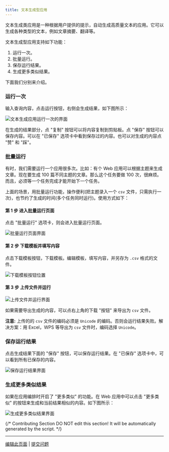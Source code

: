 ```yaml
---
title: 文本生成型应用
---
```


文本生成类应用是一种根据用户提供的提示，自动生成高质量文本的应用。它可以生成各种类型的文本，例如文章摘要、翻译等。

文本生成型应用支持如下功能：

1. 运行一次。
2. 批量运行。
3. 保存运行结果。
4. 生成更多类似结果。

下面我们分别来介绍。

### 运行一次

输入查询内容，点击运行按钮，右侧会生成结果，如下图所示：

<Frame caption="运行一次界面">
  <img src="https://assets-docs.dify.ai/dify-enterprise-mintlify/zh_CN/guides/application-publishing/launch-your-webapp-quickly/c211c29aa03c4985bc5a90d2a6903e59.png" alt="文本生成应用运行一次的界面" />
</Frame>

在生成的结果部分，点 "复制" 按钮可以将内容复制到剪贴板。点 "保存" 按钮可以保存内容。可以在 "已保存" 选项卡中看到保存过的内容。也可以对生成的内容点 "赞" 和 "踩"。

### 批量运行

有时，我们需要运行一个应用很多次。比如：有个 Web 应用可以根据主题来生成文章。现在要生成 100 篇不同主题的文章。那么这个任务要做 100 次，很麻烦。而且，必须等一个任务完成才能开始下一个任务。

上面的场景，用批量运行功能，操作便利(把主题录入一个 `csv` 文件，只需执行一次)，也节约了生成的时间(多个任务同时运行)。使用方式如下：

#### 第 1 步 进入批量运行页面

点击 "批量运行" 选项卡，则会进入批量运行页面。

<Frame caption="批量运行页面">
  <img src="https://assets-docs.dify.ai/dify-enterprise-mintlify/zh_CN/guides/application-publishing/launch-your-webapp-quickly/1983dbeda4308ce4d4ee592db91d264b.png" alt="批量运行页面界面" />
</Frame>

#### 第 2 步 下载模板并填写内容

点击下载模板按钮，下载模板。编辑模板，填写内容，并另存为 `.csv` 格式的文件。

<Frame caption="下载模板">
  <img src="https://assets-docs.dify.ai/dify-enterprise-mintlify/zh_CN/guides/application-publishing/launch-your-webapp-quickly/e39c10e8f250ab3446466f2b85601798.png" alt="下载模板按钮位置" />
</Frame>

#### 第 3 步 上传文件并运行

<Frame caption="上传文件并运行">
  <img src="https://assets-docs.dify.ai/dify-enterprise-mintlify/zh_CN/guides/application-publishing/launch-your-webapp-quickly/2ff10da8d0d9a728531ccdb8edc10ad4.png" alt="上传文件并运行界面" />
</Frame>

如果需要导出生成的内容，可以点右上角的下载 "按钮" 来导出为 `csv` 文件。

**注意:** 上传的的 `csv` 文件的编码必须是 `Unicode` 的编码。否则会运行结果失败。解决方案：用 Excel，WPS 等导出为 `csv` 文件时，编码选择 `Unicode`。

### 保存运行结果

点击生成结果下面的 "保存" 按钮，可以保存运行结果。在 "已保存" 选项卡中，可以看到所有已保存的内容。

<Frame caption="保存运行结果">
  <img src="https://assets-docs.dify.ai/dify-enterprise-mintlify/zh_CN/guides/application-publishing/launch-your-webapp-quickly/fff0654787d9b26fefc7b38a8b1e1233.png" alt="保存运行结果界面" />
</Frame>

### 生成更多类似结果

如果在应用编排时开启了 "更多类似" 的功能。在 Web 应用中可以点击 "更多类似" 的按钮来生成和当前结果相似的内容。如下图所示：

<Frame caption="生成更多类似结果">
  <img src="https://assets-docs.dify.ai/dify-enterprise-mintlify/zh_CN/guides/application-publishing/launch-your-webapp-quickly/9436fc90b8af59afd2e654f29f614c6e.png" alt="生成更多类似结果界面" />
</Frame>

{/*
Contributing Section
DO NOT edit this section!
It will be automatically generated by the script.
*/}

---

[编辑此页面](https://github.com/langgenius/dify-docs/edit/main/zh-hans/guides/application-publishing/launch-your-webapp-quickly/text-generator.mdx) | [提交问题](https://github.com/langgenius/dify-docs/issues/new?title=文档问题%3A%20genera&body=%23%23%20问题描述%0A%3C%21--%20请简要描述您发现的问题%20--%3E%0A%0A%23%23%20页面链接%0Ahttps%3A%2F%2Fgithub.com%2Flanggenius%2Fdify-docs%2Fblob%2Fmain%2Fzh-hans/guides/application-publishing/launch-your-webapp-quickly%2Ftext-generator.mdx%0A%0A%23%23%20建议修改%0A%3C%21--%20如果有具体的修改建议，请在此说明%20--%3E%0A%0A%3C%21--%20感谢您对文档质量的关注！%20--%3E)

